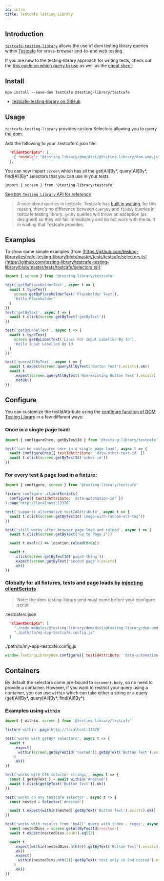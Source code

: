 ```yaml
---
id: intro
title: Testcafe Testing Library
---
```


## Introduction

[`testcafe-testing-library`][gh] allows the use of dom testing library queries
within [Testcafe](https://devexpress.github.io/testcafe/) for cross-browser
end-to-end web testing.

If you are new to the testing-library approach for writing tests, check out the
[this guide on which query to use](../../guide-which-query.mdx)
as well as the
[cheat sheet](../dom-testing-library/cheatsheet.mdx).

## Install

```
npm install --save-dev testcafe @testing-library/testcafe
```

- [testcafe-testing-library on GitHub][gh]

## Usage

`testcafe-testing-library` provides custom Selectors allowing you to query the
dom.

Add the following to your .testcaferc.json file:

```json
  "clientScripts": [
    { "module": "@testing-library/dom/dist/@testing-library/dom.umd.js" }
  ],
```

You can now import `screen` which has all the get[All]By*, query[All]By*,
find[All]By\* selectors that you can use in your tests.

`import { screen } from '@testing-library/testcafe'`

[See `DOM Testing Library` API for reference](dom-testing-library/api-queries.mdx)

> A note about queries in testcafe. Testcafe has
> [built in waiting](https://devexpress.github.io/testcafe/documentation/test-api/built-in-waiting-mechanisms.html#wait-mechanism-for-selectors),
> for this reason, there's no difference between `queryBy` and `findBy` queries
> in testcafe testing library. `getBy` queries will throw an exception (as
> designed) so they will fail immediately and do not work with the built in
> waiting that Testcafe provides.

## Examples

To show some simple examples (from
[https://github.com/testing-library/testcafe-testing-library/blob/master/tests/testcafe/selectors.ts](https://github.com/testing-library/testcafe-testing-library/blob/master/tests/testcafe/selectors.ts)):

```javascript
import { screen } from '@testing-library/testcafe'

test('getByPlaceHolderText', async t => {
  await t.typeText(
    screen.getByPlaceholderText('Placeholder Text'),
    'Hello Placeholder'
  )
})
test('getByText', async t => {
  await t.click(screen.getByText('getByText'))
})

test('getByLabelText', async t => {
  await t.typeText(
    screen.getByLabelText('Label For Input Labelled By Id'),
    'Hello Input Labelled By Id'
  )
})

test('queryAllByText', async t => {
  await t.expect(screen.queryAllByText('Button Text').exists).ok()
  await t
    .expect(screen.queryAllByText('Non-existing Button Text').exists)
    .notOk()
})
```

## Configure

You can customize the testIdAttribute using the [configure function of DOM
Testing Library][config] in a few different ways:

### Once in a single page load:

```javascript
import { configureOnce, getByTestId } from '@testing-library/testcafe'

test('can be configured once in a single page load', async t => {
  await configureOnce({ testIdAttribute: 'data-other-test-id' })
  await t.click(screen.getByTestId('other-id'))
})
```

### For every test & page load in a fixture:

```javascript
import { configure, screen } from '@testing-library/testcafe'

fixture`configure`.clientScripts(
  configure({ testIdAttribute: 'data-automation-id' })
).page`http://localhost:13370`

test('supports alternative testIdAttribute', async t => {
  await t.click(screen.getByTestId('image-with-random-alt-tag'))
})

test('still works after browser page load and reload', async t => {
  await t.click(screen.getByText('Go to Page 2'))

  await t.eval(() => location.reload(true))

  await t
    .click(screen.getByTestId('page2-thing'))
    .expect(screen.getByText('second page').exists)
    .ok()
})
```

### Globally for all fixtures, tests and page loads by [injecting clientScripts][inject]

> Note: the dom-testing-library umd must come before your configure script

.testcaferc.json

```json
  "clientScripts": [
    "./node_modules/@testing-library/dom/dist/@testing-library/dom.umd.js",
    "./path/to/my-app-testcafe.config.js"
  ]
```

./path/to/my-app-testcafe.config.js

```javascript
window.TestingLibraryDom.configure({ testIdAttribute: 'data-automation-id' })
```

## Containers

By default the selectors come pre-bound to `document.body`, so no need to
provide a container. However, if you want to restrict your query using a
container, you can use `within` which can take either a string or a query
(get[All]By*, query[All]By*, find[All]By\*).

### Examples using `within`

```javascript
import { within, screen } from '@testing-library/testcafe'

fixture`within`.page`http://localhost:13370`

test('works with getBy* selectors', async t => {
  await t
    .expect(
      within(screen.getByTestId('nested')).getByText('Button Text').exists
    )
    .ok()
})

test('works with CSS selector strings', async t => {
  const { getByText } = await within('#nested')
  await t.click(getByText('Button Text')).ok()
})

test('works on any testcafe selector', async t => {
  const nested = Selector('#nested')

  await t.expect(within(nested).getByText('Button Text').exists).ok()
})

test('works with results from "byAll" query with index - regex', async t => {
  const nestedDivs = screen.getAllByTestId(/nested/)
  await t.expect(nestedDivs.count).eql(2)

  await t
    .expect(within(nestedDivs.nth(0)).getByText('Button Text').exists)
    .ok()
    .expect(
      within(nestedDivs.nth(1)).getByText('text only in 2nd nested').exists
    )
    .ok()
})
```

[config]: ../dom-testing-library/api-configuration.mdx
[gh]: https://github.com/testing-library/testcafe-testing-library
[inject]:
  https://devexpress.github.io/testcafe/documentation/using-testcafe/common-concepts/inject-scripts-into-tested-pages.html#add-client-scripts-to-all-tests

